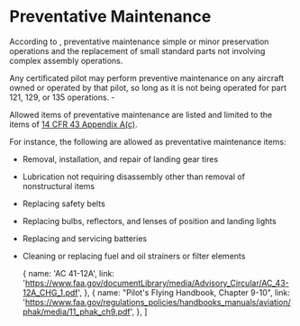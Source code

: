 

# Preventative Maintenance

According to <Reg showTitle part="1.1" />, preventative maintenance simple or
minor preservation operations and the replacement of small standard parts not
involving complex assembly operations.

Any certificated pilot may perform preventive maintenance on any aircraft owned
or operated by that pilot, so long as it is not being operated for part 121,
129, or 135 operations. - <Reg part="43.3" />

Allowed items of preventative maintenance are listed and limited to the items of
[14 CFR 43 Appendix A(c)](<https://ecfr.federalregister.gov/current/title-14/chapter-I/subchapter-C/part-43/appendix-Appendix%20A%20to%20Part%2043#p-Appendix-A-to-Part-43(c)>).

For instance, the following are allowed as preventative maintenance items:

- Removal, installation, and repair of landing gear tires
- Lubrication not requiring disassembly other than removal of nonstructural
  items
- Replacing safety belts
- Replacing bulbs, reflectors, and lenses of position and landing lights
- Replacing and servicing batteries
- Cleaning or replacing fuel and oil strainers or filter elements

  {
    name: 'AC 41-12A',
    link: 'https://www.faa.gov/documentLibrary/media/Advisory_Circular/AC_43-12A_CHG_1.pdf',
  },
  {
    name: "Pilot's Flying Handbook, Chapter 9-10",
    link: 'https://www.faa.gov/regulations_policies/handbooks_manuals/aviation/phak/media/11_phak_ch9.pdf',
  },
]
